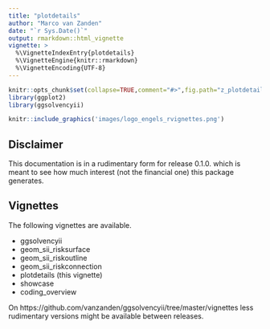 ---
title: "plotdetails"
author: "Marco van Zanden"
date: "`r Sys.Date()`"
output: rmarkdown::html_vignette
vignette: >
  %\VignetteIndexEntry{plotdetails}
  %\VignetteEngine{knitr::rmarkdown}
  %\VignetteEncoding{UTF-8}
---
```{r,init,echo=FALSE,results=FALSE,warnings=FALSE,message=FALSE}
knitr::opts_chunk$set(collapse=TRUE,comment="#>",fig.path="z_plotdetails-")
library(ggplot2)
library(ggsolvencyii)
```
```{r,logo, out.width='25%', fig.align='right', echo=FALSE, border = FALSE}
knitr::include_graphics('images/logo_engels_rvignettes.png')
```

## Disclaimer

This documentation is in a rudimentary form for release 0.1.0. which is meant to see how much interest (not the financial one) this package generates.

## Vignettes
The following vignettes are available.  
 
* ggsolvencyii 
* geom_sii_risksurface
* geom_sii_riskoutline
* geom_sii_riskconnection
* plotdetails (this vignette)
* showcase
* coding_overview

On https://github.com/vanzanden/ggsolvencyii/tree/master/vignettes less rudimentary versions might be available between releases.

## 
